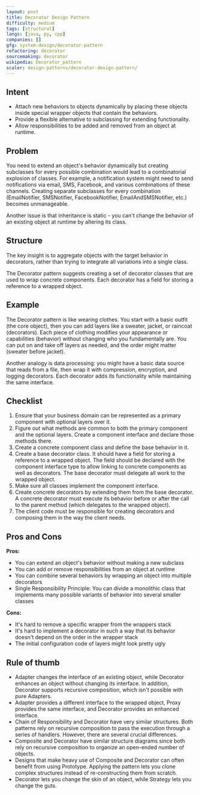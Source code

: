 ```yaml
---
layout: post
title: Decorator Design Pattern
difficulty: medium
tags: [structural]
langs: [java, py, cpp]
companies: []
gfg: system-design/decorator-pattern
refactoring: decorator
sourcemaking: decorator
wikipedia: Decorator_pattern
scaler: design-patterns/decorator-design-pattern/
---
```


## Intent
- Attach new behaviors to objects dynamically by placing these objects inside special wrapper objects that contain the behaviors.
- Provide a flexible alternative to subclassing for extending functionality.
- Allow responsibilities to be added and removed from an object at runtime.

## Problem
You need to extend an object's behavior dynamically but creating subclasses for every possible combination would lead to a combinatorial explosion of classes. For example, a notification system might need to send notifications via email, SMS, Facebook, and various combinations of these channels. Creating separate subclasses for every combination (EmailNotifier, SMSNotifier, FacebookNotifier, EmailAndSMSNotifier, etc.) becomes unmanageable.

Another issue is that inheritance is static - you can't change the behavior of an existing object at runtime by altering its class.

## Structure

The key insight is to aggregate objects with the target behavior in decorators, rather than trying to integrate all variations into a single class.

<MdxImage src="https://refactoring.guru/images/patterns/diagrams/decorator/structure-indexed.png" />

The Decorator pattern suggests creating a set of decorator classes that are used to wrap concrete components. Each decorator has a field for storing a reference to a wrapped object.

<MdxImage src="https://refactoring.guru/images/patterns/diagrams/decorator/problem1-indexed.png" />

## Example

The Decorator pattern is like wearing clothes. You start with a basic outfit (the core object), then you can add layers like a sweater, jacket, or raincoat (decorators). Each piece of clothing modifies your appearance or capabilities (behavior) without changing who you fundamentally are. You can put on and take off layers as needed, and the order might matter (sweater before jacket).

Another analogy is data processing: you might have a basic data source that reads from a file, then wrap it with compression, encryption, and logging decorators. Each decorator adds its functionality while maintaining the same interface.

<MdxImage src="https://refactoring.guru/images/patterns/diagrams/decorator/example.png" />

## Checklist

1. Ensure that your business domain can be represented as a primary component with optional layers over it.
2. Figure out what methods are common to both the primary component and the optional layers. Create a component interface and declare those methods there.
3. Create a concrete component class and define the base behavior in it.
4. Create a base decorator class. It should have a field for storing a reference to a wrapped object. The field should be declared with the component interface type to allow linking to concrete components as well as decorators. The base decorator must delegate all work to the wrapped object.
5. Make sure all classes implement the component interface.
6. Create concrete decorators by extending them from the base decorator. A concrete decorator must execute its behavior before or after the call to the parent method (which delegates to the wrapped object).
7. The client code must be responsible for creating decorators and composing them in the way the client needs.

## Pros and Cons

**Pros:**
- You can extend an object's behavior without making a new subclass
- You can add or remove responsibilities from an object at runtime
- You can combine several behaviors by wrapping an object into multiple decorators
- Single Responsibility Principle: You can divide a monolithic class that implements many possible variants of behavior into several smaller classes

**Cons:**
- It's hard to remove a specific wrapper from the wrappers stack
- It's hard to implement a decorator in such a way that its behavior doesn't depend on the order in the wrapper stack
- The initial configuration code of layers might look pretty ugly

## Rule of thumb

- Adapter changes the interface of an existing object, while Decorator enhances an object without changing its interface. In addition, Decorator supports recursive composition, which isn't possible with pure Adapters.
- Adapter provides a different interface to the wrapped object, Proxy provides the same interface, and Decorator provides an enhanced interface.
- Chain of Responsibility and Decorator have very similar structures. Both patterns rely on recursive composition to pass the execution through a series of handlers. However, there are several crucial differences.
- Composite and Decorator have similar structure diagrams since both rely on recursive composition to organize an open-ended number of objects.
- Designs that make heavy use of Composite and Decorator can often benefit from using Prototype. Applying the pattern lets you clone complex structures instead of re-constructing them from scratch.
- Decorator lets you change the skin of an object, while Strategy lets you change the guts.
